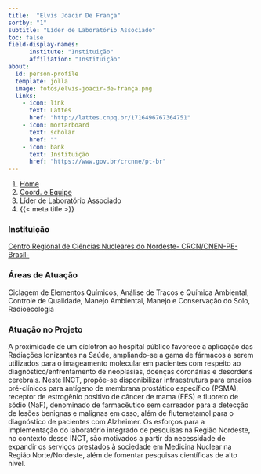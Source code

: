 ```yaml
---
title:  "Elvis Joacir De França"
sortby: "1"
subtitle: "Líder de Laboratório Associado"
toc: false
field-display-names:
      institute: "Instituição"
      affiliation: "Instituição"
about:
  id: person-profile
  template: jolla
  image: fotos/elvis-joacir-de-frança.png
  links:
    - icon: link
      text: Lattes
      href: "http://lattes.cnpq.br/1716496767364751"
    - icon: mortarboard
      text: scholar
      href: ""
    - icon: bank
      text: Instituição
      href: "https://www.gov.br/crcnne/pt-br"
---
```


```{=html}
<nav aria-label="breadcrumb">
  <ol class="breadcrumb">
    <li class="breadcrumb-item"><a href="../../index.html">Home</a></li>
    <li class="breadcrumb-item"><a href="../coord-equipe.html">Coord. e Equipe</a></li>
    <li class="breadcrumb-item active">Líder de Laboratório Associado</li>
    <li class="breadcrumb-item active" aria-current="page">{{< meta title >}}</li>
  </ol>
</nav>
```
:::{#person-profile}
:::

### Instituição

[Centro Regional de Ciências Nucleares do Nordeste- CRCN/CNEN-PE-Brasil-](https://www.gov.br/crcnne/pt-br)

### Áreas de Atuação

Ciclagem de Elementos Químicos, Análise de Traços e Química Ambiental, Controle de Qualidade, Manejo Ambiental, Manejo e Conservação do Solo, Radioecologia

### Atuação no Projeto

A proximidade de um cíclotron ao hospital público favorece a aplicação das Radiações Ionizantes na Saúde, ampliando-se a gama de fármacos a serem utilizados para o imageamento molecular em pacientes com respeito ao diagnóstico/enfrentamento de neoplasias, doenças coronárias e desordens cerebrais. Neste INCT, propõe-se disponibilizar infraestrutura para ensaios pré-clínicos para antígeno de membrana prostático específico (PSMA), receptor de estrogênio positivo de câncer de mama (FES) е fluoreto de sódio (NaF), denominado de farmacêutico sem carreador para a detecção de lesões benignas e malignas em osso, além de flutemetamol para o diagnóstico de pacientes com Alzheimer. Os esforços para a implementação do laboratório integrado de pesquisas na Região Nordeste, no contexto desse INCT, são motivados a partir da necessidade de expandir os serviços prestados à sociedade em Medicina Nuclear na Região Norte/Nordeste, além de fomentar pesquisas científicas de alto nível.
